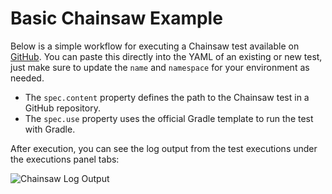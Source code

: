 
# Basic Chainsaw Example

Below is a simple workflow for executing a Chainsaw test available on [GitHub](https://github.com/cerebro1/chainsaw-testkube-demo.git). You can paste this directly into the
YAML of an existing or new test, just make sure to update the `name` and `namespace` for your environment as needed.

- The `spec.content` property defines the path to the Chainsaw test in a GitHub repository.
- The `spec.use` property uses the official Gradle template to run the test with Gradle.

<SimpleChainsaw/>

After execution, you can see the log output from the test executions under the executions panel tabs:

<Tabs>
<TabItem value="logs" label="Log Output" default>

![Chainsaw Log Output](images/chainsaw.png)

</TabItem>
</Tabs>
